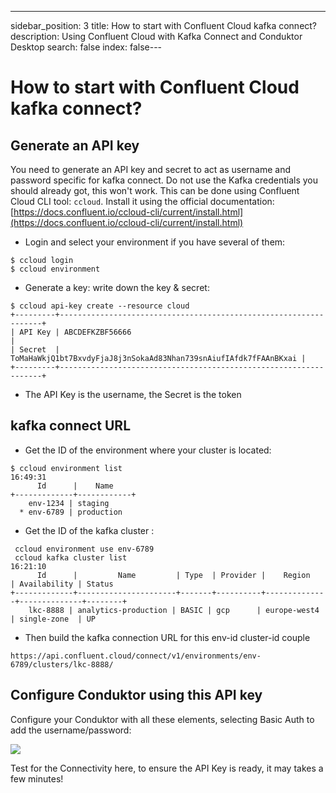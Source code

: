 ---
sidebar_position: 3
title: How to start with Confluent Cloud kafka connect?
description: Using Confluent Cloud with Kafka Connect and Conduktor Desktop
search: false
index: false---

# How to start with Confluent Cloud kafka connect?

## Generate an API key

You need to generate an API key and secret to act as username and password specific for kafka connect. Do not use the Kafka credentials you should already got, this won't work. This can be done using Confluent Cloud CLI tool: `ccloud`. Install it using the official documentation: [https://docs.confluent.io/ccloud-cli/current/install.html](https://docs.confluent.io/ccloud-cli/current/install.html)

- Login and select your environment if you have several of them:

```text
$ ccloud login
$ ccloud environment
```

- Generate a key: write down the key & secret:

```text
$ ccloud api-key create --resource cloud
+---------+------------------------------------------------------------------+
| API Key | ABCDEFKZBF56666                                                  |
| Secret  | ToMaHaWkjQ1bt7BxvdyFjaJ8j3nSokaAd83Nhan739snAiufIAfdk7fFAAnBKxai |
+---------+------------------------------------------------------------------+
```

- The API Key is the username, the Secret is the token

## kafka connect URL

- Get the ID of the environment where your cluster is located:

```text
$ ccloud environment list                                                                                                                                                                                   16:49:31
      Id      |    Name
+-------------+------------+
    env-1234 | staging
  * env-6789 | production
```

- Get the ID of the kafka cluster :

```text
 ccloud environment use env-6789
 ccloud kafka cluster list                                                                    16:21:10
      Id      |         Name         | Type  | Provider |    Region    | Availability | Status
+-------------+----------------------+-------+----------+--------------+--------------+--------+
    lkc-8888 | analytics-production | BASIC | gcp      | europe-west4 | single-zone  | UP

```

- Then build the kafka connection URL for this env-id cluster-id couple

```text
https://api.confluent.cloud/connect/v1/environments/env-6789/clusters/lkc-8888/
```

## Configure Conduktor using this API key

Configure your Conduktor with all these elements, selecting Basic Auth to add the username/password:

![](../../assets/confluent/ccloud-confluent.png)

Test for the Connectivity here, to ensure the API Key is ready, it may takes a few minutes!
